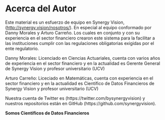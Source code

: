 
# Acerca del Autor {-}

Este material es un esfuerzo de equipo en Synergy Vision, (<http://synergy.vision/nosotros/>). En especial al equipo conformado por Danny Morales y Arturo Carreño. Los cuales en conjunto y con su experiencia en el sector financiero crearon este sistema para la facilitar a las instituciones cumplir con las regulaciones obligatorias exigidas por el ente regulatorio.

Danny Morales: Licenciado en Ciencias Actuariales, cuenta con varios años de experiencia en el sector financiero y en la actualidad es Gerente General de Synergy Vision y profesor universitario (UCV) 

Arturo Carreño: Liceciado en Matemáticas, cuenta con experiencia en el sector financiero y en la actualidad es Cientifico de Datos Financieros de Synergy Vision y profesor universitario (UCV)

Nuestra cuenta de Twitter es (https://twitter.com/bysynergyvision) y nuestros repositorios están en GitHub (https://github.com/synergyvision).
  		  
 **Somos Científicos de Datos Financieros**
